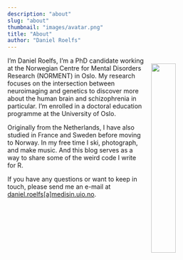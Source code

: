 ```yaml
---
description: "about"
slug: "about"
thumbnail: "images/avatar.png"
title: "About"
author: "Daniel Roelfs"
---
```


<img style="position: relative;
    top: 15px;
    padding: 0 15px; 
    float: right;" 
  src="/about_files/avatar.png" width="33%"
/>

I'm Daniel Roelfs, I'm a PhD candidate working at the Norwegian Centre for Mental Disorders Research (NORMENT) in Oslo. My research focuses on the intersection between neuroimaging and genetics to discover more about the human brain and schizophrenia in particular. I'm enrolled in a doctoral education programme at the University of Oslo.

Originally from the Netherlands, I have also studied in France and Sweden before moving to Norway. In my free time I ski, photograph, and make music. And this blog serves as a way to share some of the weird code I write for R.

If you have any questions or want to keep in touch, please send me an e-mail at <a href="mailto:daniel.roelfs@medisin.uio.no">daniel.roelfs[a]medisin.uio.no</a>.